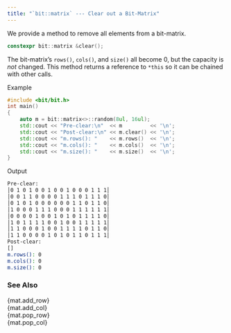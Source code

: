 ```yaml
---
title: "`bit::matrix` --- Clear out a Bit-Matrix"
---
```


We provide a method to remove all elements from a bit-matrix.

```cpp
constexpr bit::matrix &clear();
```

The bit-matrix's `rows()`, `cols()`, and `size()` all become 0, but the capacity is _not_ changed.
This method returns a reference to `*this` so it can be chained with other calls.

[Example]{.bt}
```cpp
#include <bit/bit.h>
int main()
{
    auto m = bit::matrix<>::random(8ul, 16ul);
    std::cout << "Pre-clear:\n"  << m         << '\n';
    std::cout << "Post-clear:\n" << m.clear() << '\n';
    std::cout << "m.rows(): "    << m.rows()  << '\n';
    std::cout << "m.cols(): "    << m.cols()  << '\n';
    std::cout << "m.size(): "    << m.size()  << '\n';
}
```

[Output]{.bt}
```bash
Pre-clear:
│0 1 0 1 0 0 1 0 0 1 0 0 0 1 1 1│
│0 0 1 1 0 0 0 0 1 1 1 0 1 1 1 0│
│0 1 0 1 0 0 0 0 0 0 1 1 0 1 1 0│
│1 0 0 0 1 1 1 0 0 0 1 1 1 1 1 1│
│0 0 0 0 1 0 0 1 0 1 0 1 1 1 1 0│
│1 0 1 1 1 1 0 0 1 0 0 1 1 1 1 1│
│1 1 0 0 0 1 0 0 1 1 1 1 0 1 1 0│
│1 1 0 0 0 0 1 0 1 0 1 1 0 1 1 1│
Post-clear:
[]
m.rows(): 0
m.cols(): 0
m.size(): 0
```

### See Also
{mat.add_row} \
{mat.add_col} \
{mat.pop_row} \
{mat.pop_col}